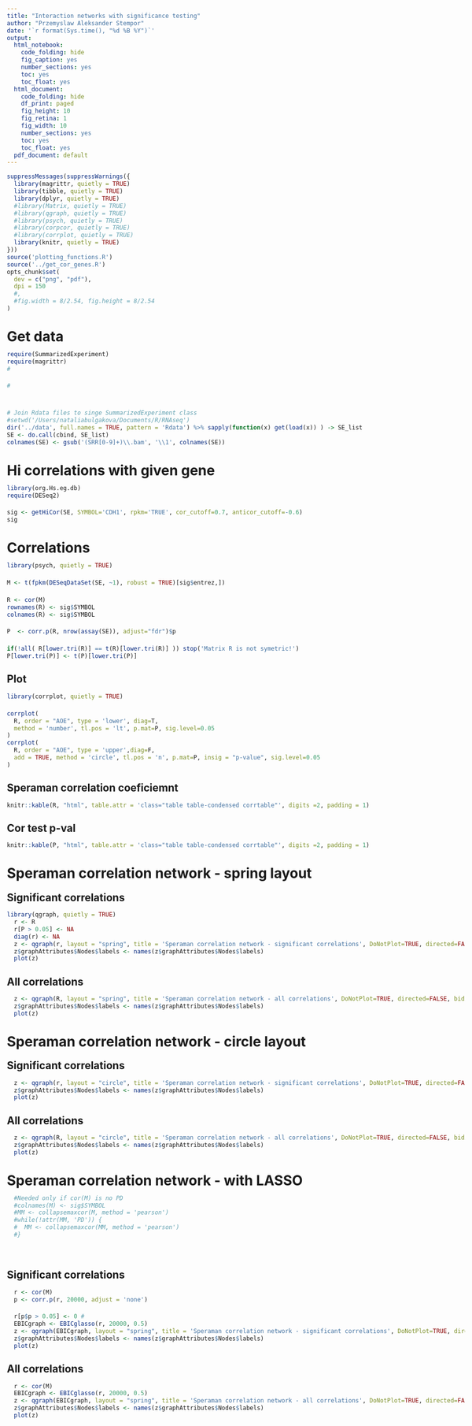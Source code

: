 ```yaml
---
title: "Interaction networks with significance testing"
author: "Przemyslaw Aleksander Stempor"
date: '`r format(Sys.time(), "%d %B %Y")`'
output:
  html_notebook:
    code_folding: hide
    fig_caption: yes
    number_sections: yes
    toc: yes
    toc_float: yes
  html_document:
    code_folding: hide
    df_print: paged
    fig_height: 10
    fig_retina: 1
    fig_width: 10
    number_sections: yes
    toc: yes
    toc_float: yes
  pdf_document: default
---
```


```r
suppressMessages(suppressWarnings({
  library(magrittr, quietly = TRUE)
  library(tibble, quietly = TRUE)
  library(dplyr, quietly = TRUE)
  #library(Matrix, quietly = TRUE)
  #library(qgraph, quietly = TRUE)
  #library(psych, quietly = TRUE)
  #library(corpcor, quietly = TRUE)
  #library(corrplot, quietly = TRUE)
  library(knitr, quietly = TRUE)
}))
source('plotting_functions.R')
source('../get_cor_genes.R')
opts_chunk$set(
  dev = c("png", "pdf"), 
  dpi = 150
  #,
  #fig.width = 8/2.54, fig.height = 8/2.54
)

```


<style>
  table.corrtable td:nth-child(1){
      font-weight: bold;
  }
  body {
    max-width: 100%;
    margin: auto;
    padding: 1em;
    line-height: 20px ; 
  } 
  div.main-container {
    max-width: 100%;
  }
</style>


# Get data 

```r
require(SummarizedExperiment)
require(magrittr)
#

#


# Join Rdata files to singe SummarizedExperiment class
#setwd('/Users/nataliabulgakova/Documents/R/RNAseq')
dir('../data', full.names = TRUE, pattern = 'Rdata') %>% sapply(function(x) get(load(x)) ) -> SE_list
SE <- do.call(cbind, SE_list)
colnames(SE) <- gsub('(SRR[0-9]+)\\.bam', '\\1', colnames(SE))
```


# Hi correlations with given gene {.tabset .tabset-fade .tabset-pills}


```r
library(org.Hs.eg.db)
require(DESeq2)

sig <- getHiCor(SE, SYMBOL='CDH1', rpkm='TRUE', cor_cutoff=0.7, anticor_cutoff=-0.6)
sig

```


# Correlations {.tabset .tabset-fade .tabset-pills}


```r
library(psych, quietly = TRUE)

M <- t(fpkm(DESeqDataSet(SE, ~1), robust = TRUE)[sig$entrez,])

R <- cor(M)
rownames(R) <- sig$SYMBOL
colnames(R) <- sig$SYMBOL

P  <- corr.p(R, nrow(assay(SE)), adjust="fdr")$p

if(!all( R[lower.tri(R)] == t(R)[lower.tri(R)] )) stop('Matrix R is not symetric!')
P[lower.tri(P)] <- t(P)[lower.tri(P)]


```

## Plot

```r
library(corrplot, quietly = TRUE)

corrplot(
  R, order = "AOE", type = 'lower', diag=T, 
  method = 'number', tl.pos = 'lt', p.mat=P, sig.level=0.05
)
corrplot(
  R, order = "AOE", type = 'upper',diag=F, 
  add = TRUE, method = 'circle', tl.pos = 'n', p.mat=P, insig = "p-value", sig.level=0.05
)
```

## Speraman correlation coeficiemnt
```r
knitr::kable(R, "html", table.attr = 'class="table table-condensed corrtable"', digits =2, padding = 1)
```

## Cor test p-val
```r
knitr::kable(P, "html", table.attr = 'class="table table-condensed corrtable"', digits =2, padding = 1)
```



# Speraman correlation network - spring layout {.tabset .tabset-fade .tabset-pills}

## Significant correlations
```r
library(qgraph, quietly = TRUE)
  r <- R
  r[P > 0.05] <- NA 
  diag(r) <- NA
  z <- qgraph(r, layout = "spring", title = 'Speraman correlation network - significant correlations', DoNotPlot=TRUE, directed=FALSE, bidirectional=TRUE)
  z$graphAttributes$Nodes$labels <- names(z$graphAttributes$Nodes$labels)
  plot(z)
```

## All correlations
```r

  z <- qgraph(R, layout = "spring", title = 'Speraman correlation network - all correlations', DoNotPlot=TRUE, directed=FALSE, bidirectional=TRUE)
  z$graphAttributes$Nodes$labels <- names(z$graphAttributes$Nodes$labels)
  plot(z)
```



# Speraman correlation network - circle layout {.tabset .tabset-fade .tabset-pills}

## Significant correlations
```r
  z <- qgraph(r, layout = "circle", title = 'Speraman correlation network - significant correlations', DoNotPlot=TRUE, directed=FALSE, bidirectional=TRUE)
  z$graphAttributes$Nodes$labels <- names(z$graphAttributes$Nodes$labels)
  plot(z)
```

## All correlations
```r
  z <- qgraph(R, layout = "circle", title = 'Speraman correlation network - all correlations', DoNotPlot=TRUE, directed=FALSE, bidirectional=TRUE)
  z$graphAttributes$Nodes$labels <- names(z$graphAttributes$Nodes$labels)
  plot(z)
```



# Speraman correlation network - with LASSO {.tabset .tabset-fade .tabset-pills}

```r

  #Needed only if cor(M) is no PD
  #colnames(M) <- sig$SYMBOL
  #MM <- collapsemaxcor(M, method = 'pearson')
  #while(!attr(MM, 'PD')) {
  #  MM <- collapsemaxcor(MM, method = 'pearson')
  #}

  
```

## Significant correlations
```r
  r <- cor(M)
  p <- corr.p(r, 20000, adjust = 'none')

  r[p$p > 0.05] <- 0 #
  EBICgraph <- EBICglasso(r, 20000, 0.5)
  z <- qgraph(EBICgraph, layout = "spring", title = 'Speraman correlation network - significant correlations', DoNotPlot=TRUE, directed=FALSE, bidirectional=TRUE)
  z$graphAttributes$Nodes$labels <- names(z$graphAttributes$Nodes$labels)
  plot(z)
```

## All correlations
```r
  r <- cor(M)
  EBICgraph <- EBICglasso(r, 20000, 0.5)
  z <- qgraph(EBICgraph, layout = "spring", title = 'Speraman correlation network - all correlations', DoNotPlot=TRUE, directed=FALSE, bidirectional=TRUE)
  z$graphAttributes$Nodes$labels <- names(z$graphAttributes$Nodes$labels)
  plot(z)
```



